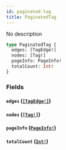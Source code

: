 ```yaml
---
id: paginated-tag
title: PaginatedTag
---
```


No description

```graphql
type PaginatedTag {
  edges: [TagEdge!]
  nodes: [Tag!]
  pageInfo: PageInfo!
  totalCount: Int!
}
```

### Fields

#### `edges` ([`[TagEdge!]`](/docs/graphql/objects/tag-edge))

#### `nodes` ([`[Tag!]`](/docs/graphql/objects/tag))

#### `pageInfo` ([`PageInfo!`](/docs/graphql/objects/page-info))

#### `totalCount` ([`Int!`](/docs/graphql/scalars/int))
